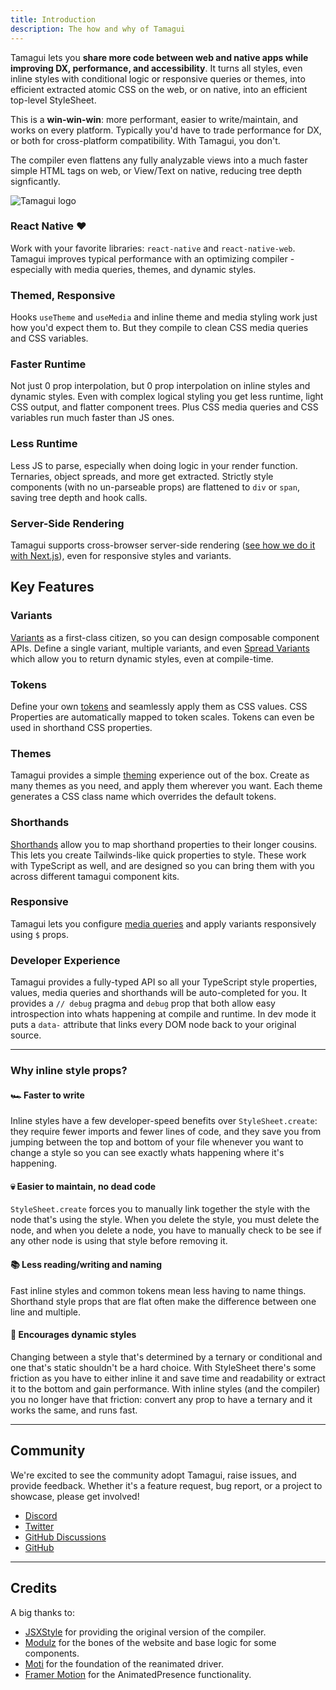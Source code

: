 ```yaml
---
title: Introduction
description: The how and why of Tamagui
---
```


Tamagui lets you **share more code between web and native apps while improving DX, performance, and accessibility**. It turns all styles, even inline styles with conditional logic or responsive queries or themes, into efficient extracted atomic CSS on the web, or on native, into an efficient top-level StyleSheet.

This is a **win-win-win**: more performant, easier to write/maintain, and works on every platform. Typically you'd have to trade performance for DX, or both for cross-platform compatibility. With Tamagui, you don't.

The compiler even flattens any fully analyzable views into a much faster simple HTML tags on web, or View/Text on native, reducing tree depth signficantly.

<Image
  size="hero"
  title="Tamagui logo"
  src="/blog/introducing-tamagui/hero.png"
  height={200}
  width={800}
/>

### React Native ❤️

Work with your favorite libraries: `react-native` and `react-native-web`. Tamagui improves typical performance with an optimizing compiler - especially with media queries, themes, and dynamic styles.

### Themed, Responsive

Hooks `useTheme` and `useMedia` and inline theme and media styling work just how you'd expect them to. But they compile to clean CSS media queries and CSS variables.

### Faster Runtime

Not just 0 prop interpolation, but 0 prop interpolation on inline styles and dynamic styles. Even with complex logical styling you get less runtime, light CSS output, and flatter component trees. Plus CSS media queries and CSS variables run much faster than JS ones.

### Less Runtime

Less JS to parse, especially when doing logic in your render function. Ternaries, object spreads, and more get extracted. Strictly style components (with no un-parseable props) are flattened to `div` or `span`, saving tree depth and hook calls.

### Server-Side Rendering

Tamagui supports cross-browser server-side rendering ([see how we do it with Next.js](https://github.com/tamagui/tamagui/tree/master/packages/site)), even for responsive styles and variants.

## Key Features

### Variants

[Variants](/docs/core/styled#variants) as a first-class citizen, so you can design composable component APIs. Define a single variant, multiple variants, and even [Spread Variants](/docs/core/styled#spread-variants) which allow you to return dynamic styles, even at compile-time.

### Tokens

Define your own [tokens](/docs/intro/configuration) and seamlessly apply them as CSS values. CSS Properties are automatically mapped to token scales. Tokens can even be used in shorthand CSS properties.

### Themes

Tamagui provides a simple [theming](/docs/intro/themes) experience out of the box. Create as many themes as you need, and apply them wherever you want. Each theme generates a CSS class name which overrides the default tokens.

### Shorthands

[Shorthands](/docs/intro/configuration#shorthands) allow you to map shorthand properties to their longer cousins. This lets you create Tailwinds-like quick properties to style. These work with TypeScript as well, and are designed so you can bring them with you across different tamagui component kits.

### Responsive

Tamagui lets you configure [media queries](/docs/core/use-media) and apply variants responsively using `$` props.

### Developer Experience

Tamagui provides a fully-typed API so all your TypeScript style properties, values, media queries and shorthands will be auto-completed for you. It provides a `// debug` pragma and `debug` prop that both allow easy introspection into whats happening at compile and runtime. In dev mode it puts a `data-` attribute that links every DOM node back to your original source.

---

### Why inline style props?

#### 🏎 Faster to write

Inline styles have a few developer-speed benefits over `StyleSheet.create`: they require fewer imports and fewer lines of code, and they save you from jumping between the top and bottom of your file whenever you want to change a style so you can see exactly whats happening where it's happening.

#### 💀 Easier to maintain, no dead code

`StyleSheet.create` forces you to manually link together the style with the node that's using the style. When you delete the style, you must delete the node, and when you delete a node, you have to manually check to be see if any other node is using that style before removing it.

#### 📚 Less reading/writing and naming

Fast inline styles and common tokens mean less having to name things. Shorthand style props that are flat often make the difference between one line and multiple.

#### 💃 Encourages dynamic styles

Changing between a style that's determined by a ternary or conditional and one that's static shouldn't be a hard choice. With StyleSheet there's some friction as you have to either inline it and save time and readability or extract it to the bottom and gain performance. With inline styles (and the compiler) you no longer have that friction: convert any prop to have a ternary and it works the same, and runs fast.

---

## Community

We're excited to see the community adopt Tamagui, raise issues, and provide feedback. Whether it's a feature request, bug report, or a project to showcase, please get involved!

- [Discord](https://discord.gg/4qh6tdcVDa)
- [Twitter](https://twitter.com/tamagui_js)
- [GitHub Discussions](https://github.com/tamagui/tamagui/discussions)
- [GitHub](https://github.com/tamagui/tamagui)

---

## Credits

A big thanks to:

- [JSXStyle](https://github.com/jsxstyle/jsxstyle) for providing the original version of the compiler.
- [Modulz](https://github.com/modulz) for the bones of the website and base logic for some components.
- [Moti](https://moti.fyi) for the foundation of the reanimated driver.
- [Framer Motion](https://github.com/framer/motion) for the AnimatedPresence functionality.
